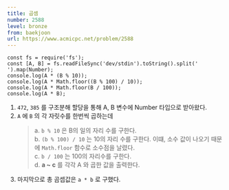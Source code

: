 ```yaml
---
title: 곱셈
number: 2588
level: bronze
from: baekjoon
url: https://www.acmicpc.net/problem/2588
---
```


```js{3-6}
const fs = require('fs');
const [A, B] = fs.readFileSync('dev/stdin').toString().split(' ').map(Number);
console.log(A * (B % 10));
console.log(A * Math.floor((B % 100) / 10));
console.log(A * Math.floor(B / 100));
console.log(A * B);
```

1.  `472`, `385` 를 구조분해 할당을 통해 A, B 변수에 Number 타입으로 받아왔다.
2.  `A` 에 `B` 의 각 자릿수를 한번씩 곱하는데
    > a. `b % 10` 은 B의 일의 자리 수를 구한다.  
    > b. `(b % 100) / 10` 는 10의 자리 수를 구한다. 이떄, 소수 값이 나오기 때문에 `Math.floor` 함수로 소수점을 날렸다.  
    > c. `b / 100` 는 100의 자리수를 구한다.  
    > d. **a ~ c** 를 각각 A 와 곱한 값을 출력한다.
3.  마지막으로 총 곰셉값은 `a * b` 로 구했다.
